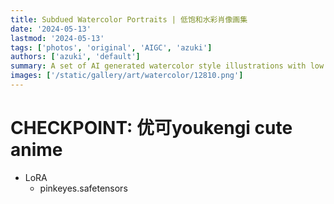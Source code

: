 ```yaml
---
title: Subdued Watercolor Portraits | 低饱和水彩肖像画集
date: '2024-05-13'
lastmod: '2024-05-13'
tags: ['photos', 'original', 'AIGC', 'azuki']
authors: ['azuki', 'default']
summary: A set of AI generated watercolor style illustrations with low saturation and soft colors.
images: ['/static/gallery/art/watercolor/12810.png']
---
```


# CHECKPOINT: 优可youkengi cute anime

- LoRA
  - pinkeyes.safetensors

<Photo
  alt="girl portrait sitting in a room"
  src="/static/gallery/art/watercolor/fc29d.png"
  width={1024}
  height={1536}
/>

<Photo
  alt="girl portrait with white background"
  src="/static/gallery/art/watercolor/12810.png"
  width={1024}
  height={1536}
/>

